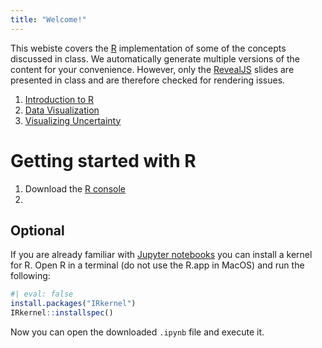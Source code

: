 ```yaml
---
title: "Welcome!"
---
```


This webiste covers the [R](https://www.r-project.org) implementation of some of the concepts discussed in class.
We automatically generate multiple versions of the content for your convenience.
However, only the [RevealJS](https://revealjs.com) slides are presented in class and are therefore checked for rendering issues.

1. [Introduction to R](01-introduction_to_r_page.html)
2. [Data Visualization](02-data_visualization_page.html)
3. [Visualizing Uncertainty](03-model_visualization_page.html)

# Getting started with R

1. Download the [R console](https://www.r-project.org)
2. 

## Optional

If you are already familiar with [Jupyter notebooks](https://jupyter.org) you can install a kernel for R. Open R in a terminal (do not use the R.app in MacOS) and run the following:

```r
#| eval: false
install.packages("IRkernel")
IRkernel::installspec()
```

Now you can open the downloaded `.ipynb` file and execute it.